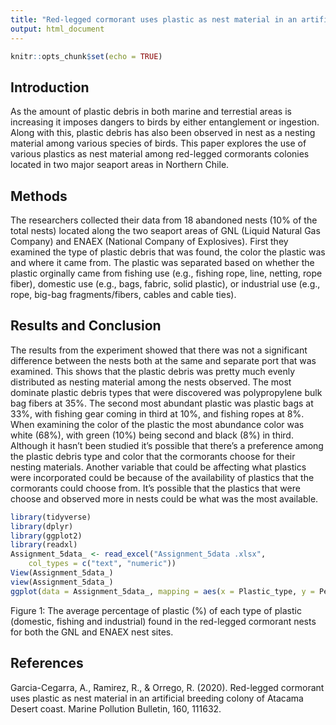 ```yaml
---
title: "Red-legged cormorant uses plastic as nest material in an artifical breeding colony of Atacama Desert coast"
output: html_document
---
```


```r
knitr::opts_chunk$set(echo = TRUE)
```

## Introduction

As the amount of plastic debris in both marine and terrestial areas is increasing it imposes dangers to birds by either entanglement or ingestion. Along with this, plastic debris has also been observed in nest as a nesting material among various species of birds. This paper explores the use of various plastics as nest material among red-legged cormorants colonies located in two major seaport areas in Northern Chile. 

## Methods

The researchers collected their data from 18 abandoned nests (10% of the total nests) located along the two seaport areas of GNL (Liquid Natural Gas Company) and ENAEX (National Company of Explosives). First they examined the type of plastic debris that was found, the color the plastic was and where it came from. The plastic was separated based on whether the plastic orginally came from fishing use (e.g., fishing rope, line, netting, rope fiber), domestic use (e.g., bags, fabric, solid plastic), or industrial use (e.g., rope, big-bag fragments/fibers, cables and cable ties).

## Results and Conclusion 

The results from the experiment showed that there was not a significant difference between the nests both at the same and separate port that was examined. This shows that the plastic debris was pretty much evenly distributed as nesting material among the nests observed. The most dominate plastic debris types that were discovered was polypropylene bulk bag fibers at 35%. The second most abundant plastic was plastic bags at 33%, with fishing gear coming in third at 10%, and fishing ropes at 8%. When examining the color of the plastic the most abundance color was white (68%), with green (10%) being second and black (8%) in third. Although it hasn't been studied it's possible that there's a preference among the plastic debris type and color that the cormorants choose for their nesting materials. Another variable that could be affecting what plastics were incorporated could be because of the availability of plastics that the cormorants could choose from. It's possible that the plastics that were choose and observed more in nests could be what was the most available. 

```r
library(tidyverse)
library(dplyr)
library(ggplot2)
library(readxl)
Assignment_5data_ <- read_excel("Assignment_5data .xlsx", 
    col_types = c("text", "numeric"))
View(Assignment_5data_)
view(Assignment_5data_)
ggplot(data = Assignment_5data_, mapping = aes(x = Plastic_type, y = Percentage_of_plastic)) + geom_point() + labs(x = "Type of plastic", y = "Percentage of plastic (%)") + scale_y_continuous(limits = c(0, 50), breaks = c(0, 10, 20, 30, 40, 50), labels = c('0', '10', '20', '30', '40', '50'))
```

Figure 1: The average percentage of plastic (%) of each type of plastic (domestic, fishing and industrial) found in the red-legged cormorant nests for both the GNL and ENAEX nest sites.  

## References

Garcia-Cegarra, A., Ramirez, R., & Orrego, R. (2020). Red-legged cormorant uses plastic as nest material in an artificial breeding colony of Atacama Desert coast. Marine Pollution Bulletin, 160, 111632.